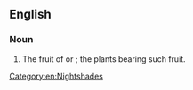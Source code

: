 ==English==
{{wikipedia}}

===Noun===
{{en-noun}}

# The fruit of {{taxlink|Solanum aviculare|species|noshow=1}} or {{taxlink|Solanum vescum|species|noshow=1}}; the plants bearing such fruit.

[[Category:en:Nightshades]]
